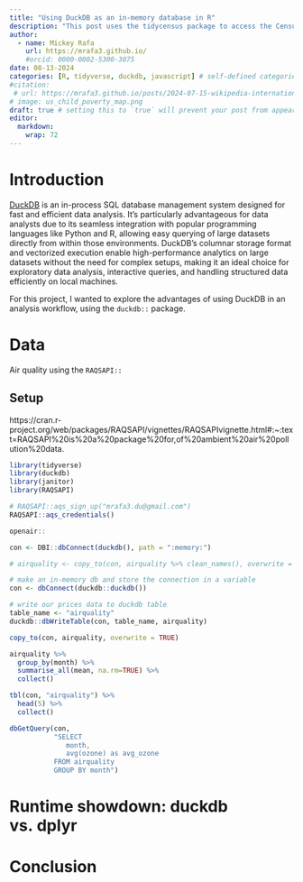 ```yaml
---
title: "Using DuckDB as an in-memory database in R"
description: "This post uses the tidycensus package to access the Census API and visualize data"
author:
  - name: Mickey Rafa
    url: https://mrafa3.github.io/
    #orcid: 0000-0002-5300-3075
date: 08-13-2024
categories: [R, tidyverse, duckdb, javascript] # self-defined categories
#citation: 
 # url: https://mrafa3.github.io/posts/2024-07-15-wikipedia-international-mens-soccer/ 
# image: us_child_poverty_map.png
draft: true # setting this to `true` will prevent your post from appearing on your listing page until you're ready!
editor: 
  markdown: 
    wrap: 72
---
```


# Introduction

[DuckDB](https://duckdb.org/why_duckdb#simple) is an in-process SQL database management system designed for fast and efficient data analysis. It's particularly advantageous for data analysts due to its seamless integration with popular programming languages like Python and R, allowing easy querying of large datasets directly from within those environments. DuckDB's columnar storage format and vectorized execution enable high-performance analytics on large datasets without the need for complex setups, making it an ideal choice for exploratory data analysis, interactive queries, and handling structured data efficiently on local machines.

For this project, I wanted to explore the advantages of using DuckDB in an analysis workflow, using the `duckdb::` package.

# Data

Air quality using the `RAQSAPI::`


## Setup


https://cran.r-project.org/web/packages/RAQSAPI/vignettes/RAQSAPIvignette.html#:~:text=RAQSAPI%20is%20a%20package%20for,of%20ambient%20air%20pollution%20data.

```r
library(tidyverse)
library(duckdb)
library(janitor)
library(RAQSAPI)

```

```r
# RAQSAPI::aqs_sign_up("mrafa3.du@gmail.com")
RAQSAPI::aqs_credentials()
```


```r
openair::
```


```r
con <- DBI::dbConnect(duckdb(), path = ":memory:")

# airquality <- copy_to(con, airquality %>% clean_names(), overwrite = TRUE)
```

```r
# make an in-memory db and store the connection in a variable
con <- dbConnect(duckdb::duckdb())

# write our prices data to duckdb table
table_name <- "airquality"
duckdb::dbWriteTable(con, table_name, airquality)

copy_to(con, airquality, overwrite = TRUE)

```



```r
airquality %>% 
  group_by(month) %>% 
  summarise_all(mean, na.rm=TRUE) %>% 
  collect()

tbl(con, "airquality") %>%
  head(5) %>%
  collect()

dbGetQuery(con, 
           "SELECT 
              month,
              avg(ozone) as avg_ozone
           FROM airquality
           GROUP BY month")

```



# Runtime showdown: duckdb vs. dplyr 




# Conclusion

